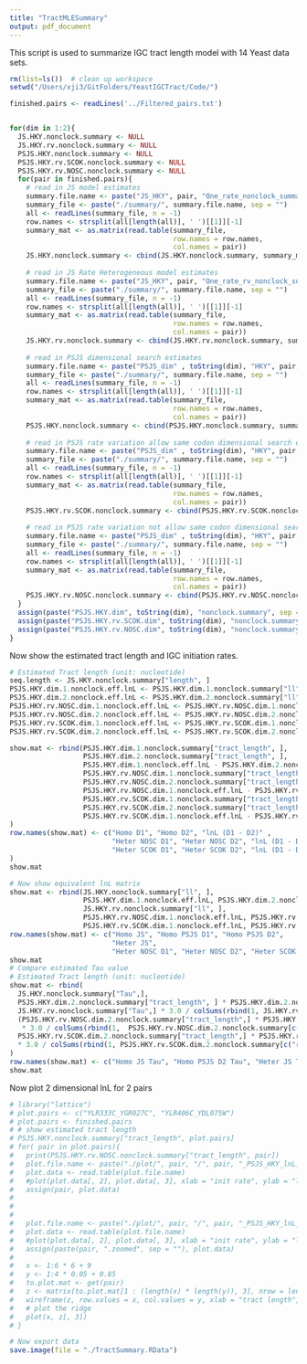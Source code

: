 ```yaml
---
title: "TractMLESummary"
output: pdf_document
---
```


This script is used to summarize IGC tract length model with 14 Yeast data sets.

```r
rm(list=ls())  # clean up workspace
setwd("/Users/xji3/GitFolders/YeastIGCTract/Code/")

finished.pairs <- readLines('../Filtered_pairs.txt')


for(dim in 1:2){
  JS.HKY.nonclock.summary <- NULL
  JS.HKY.rv.nonclock.summary <- NULL
  PSJS.HKY.nonclock.summary <- NULL
  PSJS.HKY.rv.SCOK.nonclock.summary <- NULL
  PSJS.HKY.rv.NOSC.nonclock.summary <- NULL
  for(pair in finished.pairs){
    # read in JS model estimates
    summary.file.name <- paste("JS_HKY", pair, "One_rate_nonclock_summary.txt", sep = "_")
    summary_file <- paste("./summary/", summary.file.name, sep = "")
    all <- readLines(summary_file, n = -1)
    row.names <- strsplit(all[length(all)], ' ')[[1]][-1]
    summary_mat <- as.matrix(read.table(summary_file,
                                        row.names = row.names,
                                        col.names = pair))
    JS.HKY.nonclock.summary <- cbind(JS.HKY.nonclock.summary, summary_mat)
    
    # read in JS Rate Heterogeneous model estimates
    summary.file.name <- paste("JS_HKY", pair, "One_rate_rv_nonclock_summary.txt", sep = "_")
    summary_file <- paste("./summary/", summary.file.name, sep = "")
    all <- readLines(summary_file, n = -1)
    row.names <- strsplit(all[length(all)], ' ')[[1]][-1]
    summary_mat <- as.matrix(read.table(summary_file,
                                        row.names = row.names,
                                        col.names = pair))
    JS.HKY.rv.nonclock.summary <- cbind(JS.HKY.rv.nonclock.summary, summary_mat)
    
    # read in PSJS dimensional search estimates
    summary.file.name <- paste("PSJS_dim" , toString(dim), "HKY", pair, "One_rate_init_30.0_nonclock_summary.txt", sep = "_")
    summary_file <- paste("./summary/", summary.file.name, sep = "")
    all <- readLines(summary_file, n = -1)
    row.names <- strsplit(all[length(all)], ' ')[[1]][-1]
    summary_mat <- as.matrix(read.table(summary_file,
                                        row.names = row.names,
                                        col.names = pair))
    PSJS.HKY.nonclock.summary <- cbind(PSJS.HKY.nonclock.summary, summary_mat)
    
    # read in PSJS rate variation allow same codon dimensional search estimates
    summary.file.name <- paste("PSJS_dim" , toString(dim), "HKY", pair, "One_rate_init_30.0_rv_SCOK_nonclock_summary.txt", sep = "_")
    summary_file <- paste("./summary/", summary.file.name, sep = "")
    all <- readLines(summary_file, n = -1)
    row.names <- strsplit(all[length(all)], ' ')[[1]][-1]
    summary_mat <- as.matrix(read.table(summary_file,
                                        row.names = row.names,
                                        col.names = pair))
    PSJS.HKY.rv.SCOK.nonclock.summary <- cbind(PSJS.HKY.rv.SCOK.nonclock.summary, summary_mat)
    
    # read in PSJS rate variation not allow same codon dimensional search estimates
    summary.file.name <- paste("PSJS_dim" , toString(dim), "HKY", pair, "One_rate_init_30.0_rv_NOSC_nonclock_summary.txt", sep = "_")
    summary_file <- paste("./summary/", summary.file.name, sep = "")
    all <- readLines(summary_file, n = -1)
    row.names <- strsplit(all[length(all)], ' ')[[1]][-1]
    summary_mat <- as.matrix(read.table(summary_file,
                                        row.names = row.names,
                                        col.names = pair))
    PSJS.HKY.rv.NOSC.nonclock.summary <- cbind(PSJS.HKY.rv.NOSC.nonclock.summary, summary_mat)
  }
  assign(paste("PSJS.HKY.dim", toString(dim), "nonclock.summary", sep = "."), PSJS.HKY.nonclock.summary)
  assign(paste("PSJS.HKY.rv.SCOK.dim", toString(dim), "nonclock.summary", sep = "."), PSJS.HKY.rv.SCOK.nonclock.summary)
  assign(paste("PSJS.HKY.rv.NOSC.dim", toString(dim), "nonclock.summary", sep = "."), PSJS.HKY.rv.NOSC.nonclock.summary)
}
```

Now show the estimated tract length and IGC initiation rates.

```r
# Estimated Tract length (unit: nucleotide)
seq.length <- JS.HKY.nonclock.summary["length", ]
PSJS.HKY.dim.1.nonclock.eff.lnL <- PSJS.HKY.dim.1.nonclock.summary["ll", ] / (seq.length - 1)
PSJS.HKY.dim.2.nonclock.eff.lnL <- PSJS.HKY.dim.2.nonclock.summary["ll", ] / (seq.length - 1)
PSJS.HKY.rv.NOSC.dim.1.nonclock.eff.lnL <- PSJS.HKY.rv.NOSC.dim.1.nonclock.summary["ll", ]/ (seq.length - 3)
PSJS.HKY.rv.NOSC.dim.2.nonclock.eff.lnL <- PSJS.HKY.rv.NOSC.dim.2.nonclock.summary["ll", ]/ (seq.length - 3)
PSJS.HKY.rv.SCOK.dim.1.nonclock.eff.lnL <- PSJS.HKY.rv.SCOK.dim.1.nonclock.summary["ll", ]/ (seq.length - 3)
PSJS.HKY.rv.SCOK.dim.2.nonclock.eff.lnL <- PSJS.HKY.rv.SCOK.dim.2.nonclock.summary["ll", ]/ (seq.length - 3)

show.mat <- rbind(PSJS.HKY.dim.1.nonclock.summary["tract_length", ],
                  PSJS.HKY.dim.2.nonclock.summary["tract_length", ],
                  PSJS.HKY.dim.1.nonclock.eff.lnL - PSJS.HKY.dim.2.nonclock.eff.lnL,
                  PSJS.HKY.rv.NOSC.dim.1.nonclock.summary["tract_length",],
                  PSJS.HKY.rv.NOSC.dim.2.nonclock.summary["tract_length",],
                  PSJS.HKY.rv.NOSC.dim.1.nonclock.eff.lnL - PSJS.HKY.rv.NOSC.dim.2.nonclock.eff.lnL,
                  PSJS.HKY.rv.SCOK.dim.1.nonclock.summary["tract_length",],
                  PSJS.HKY.rv.SCOK.dim.2.nonclock.summary["tract_length",],
                  PSJS.HKY.rv.SCOK.dim.1.nonclock.eff.lnL - PSJS.HKY.rv.SCOK.dim.2.nonclock.eff.lnL
)
row.names(show.mat) <- c("Homo D1", "Homo D2", "lnL (D1 - D2)" ,
                         "Heter NOSC D1", "Heter NOSC D2", "lnL (D1 - D2)", 
                         "Heter SCOK D1", "Heter SCOK D2", "lnL (D1 - D2)"
)
show.mat

# Now show equivalent lnL matrix
show.mat <- rbind(JS.HKY.nonclock.summary["ll", ], 
                  PSJS.HKY.dim.1.nonclock.eff.lnL, PSJS.HKY.dim.2.nonclock.eff.lnL, 
                  JS.HKY.rv.nonclock.summary["ll", ], 
                  PSJS.HKY.rv.NOSC.dim.1.nonclock.eff.lnL, PSJS.HKY.rv.NOSC.dim.2.nonclock.eff.lnL, 
                  PSJS.HKY.rv.SCOK.dim.1.nonclock.eff.lnL, PSJS.HKY.rv.SCOK.dim.1.nonclock.eff.lnL)
row.names(show.mat) <- c("Homo JS", "Homo PSJS D1", "Homo PSJS D2", 
                         "Heter JS", 
                         "Heter NOSC D1", "Heter NOSC D2", "Heter SCOK D1", "Heter SCOK D2")
show.mat
# Compare estimated Tau value
# Estimated Tract length (unit: nucleotide) 
show.mat <- rbind(
  JS.HKY.nonclock.summary["Tau",],
  PSJS.HKY.dim.2.nonclock.summary["tract_length", ] * PSJS.HKY.dim.2.nonclock.summary["init_rate",],
  JS.HKY.rv.nonclock.summary["Tau",] * 3.0 / colSums(rbind(1, JS.HKY.rv.nonclock.summary[c("r2", "r3"),])),
  (PSJS.HKY.rv.NOSC.dim.2.nonclock.summary["tract_length",] * PSJS.HKY.rv.NOSC.dim.2.nonclock.summary["init_rate", ]
   * 3.0 / colSums(rbind(1,  PSJS.HKY.rv.NOSC.dim.2.nonclock.summary[c("r2", "r3"), ]))), 
  PSJS.HKY.rv.SCOK.dim.2.nonclock.summary["tract_length",] * PSJS.HKY.rv.SCOK.dim.2.nonclock.summary["init_rate", ]
  * 3.0 / colSums(rbind(1, PSJS.HKY.rv.SCOK.dim.2.nonclock.summary[c("r2", "r3"), ]))
)
row.names(show.mat) <- c("Homo JS Tau", "Homo PSJS D2 Tau", "Heter JS Tau", "Heter PSJS NOSC Tau", "Heter PSJS SCOK Tau")
show.mat
```

Now plot 2 dimensional lnL for 2 pairs

```r
# library("lattice")
# plot.pairs <- c("YLR333C_YGR027C", "YLR406C_YDL075W")
# plot.pairs <- finished.pairs
# # show estimated tract length
# PSJS.HKY.nonclock.summary["tract_length", plot.pairs]
# for( pair in plot.pairs){
#   print(PSJS.HKY.rv.NOSC.nonclock.summary["tract_length", pair])
#   plot.file.name <- paste("./plot/", pair, "/", pair, "_PSJS_HKY_lnL_rv_NOSC_nonclock_dim_1_offratio_0.5.txt", sep = "")
#   plot.data <- read.table(plot.file.name)
#   #plot(plot.data[, 2], plot.data[, 3], xlab = "init rate", ylab = "lnL", main = pair)
#   assign(pair, plot.data)
#   
#   
#   
#   plot.file.name <- paste("./plot/", pair, "/", pair, "_PSJS_HKY_lnL_rv_NOSC_nonclock_dim_1_offratio_0.1_zoomed_in.txt", sep = "")
#   plot.data <- read.table(plot.file.name)
#   #plot(plot.data[, 2], plot.data[, 3], xlab = "init rate", ylab = "lnL", main = paste(pair, "_zoomed", sep = ""))
#   assign(paste(pair, ".zoomed", sep = ""), plot.data)
#   
#   x <- 1:6 * 6 + 9
#   y <- 1:4 * 0.05 + 0.85
#   to.plot.mat <- get(pair)
#   z <- matrix(to.plot.mat[1 : (length(x) * length(y)), 3], nrow = length(x), ncol = length(y), byrow = TRUE)
#   wireframe(z, row.values = x, col.values = y, xlab = "tract length", ylab = "init rate", zlab = "lnL", main = pair)
#   # plot the ridge
#   plot(x, z[, 3])
# }

```

```r
# Now export data
save.image(file = "./TractSummary.RData")
```

